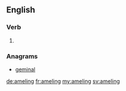 ==English==

===Verb===
{{head|en|present participle}}

# {{present participle of|amel|lang=en}}

===Anagrams===
* [[geminal#English|geminal]]

[[de:ameling]]
[[fr:ameling]]
[[my:ameling]]
[[sv:ameling]]